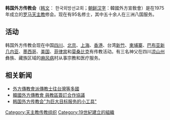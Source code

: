 {{Multiple issues|{{Advert|time=2021-10-25}}{{unreferenced|time=2016-11-06T21:16:08+00:00}}
{{orphan|time=2016-11-06T21:13:58+00:00}}}}
'''韩国外方传教会'''（[[諺文|韩文]]： 한국외방선교회；[[朝鮮漢字|朝鲜汉字]]：韓國外方宣敎會）是在1975年成立的[[天主教會|罗马天主教]]修会。现在有95名修士，其中五十余人在三洲八国服务。

== 活动 ==
韩国外方传教会现在中国[[四川省|四川]]、[[北京市|北京]]、[[上海市|上海]]、[[香港|香港]]、台湾[[新竹市|新竹]]、[[柬埔寨|柬埔寨]]、[[巴布亚新几内亚|巴布亚新几内亚]]、[[墨西哥|墨西哥]]、[[美国|美国]]、[[菲律宾|菲律宾]]和[[莫桑比克|莫桑比克]]有传教活动。有三名神父在四川[[凉山彝族自治州|凉山州]]彝族、藏族区域的[[麻风病|麻风病]]村从事宗教和医疗服务。

== 相关新闻 ==
* [https://web.archive.org/web/20161107155322/http://china.ucanews.com/2001/03/09/KO8017/ 外方傳教會派傳教士往台灣等多國]
* [http://kkp.org.hk/node/12895 韓國外方傳教會 與教區簽訂合作協議] 
* [http://www.asianews.it/news-zh/%E9%9F%A9%E5%9B%BD%E5%A4%96%E6%96%B9%E4%BC%A0%E6%95%99%E4%BC%9A%E4%B8%BA%E5%B7%A8%E5%A4%A7%E7%9B%AE%E6%A0%87%E6%9C%8D%E5%8A%A1%E7%9A%84%E5%B0%8F%E5%B7%A5%E5%85%B7-31284.htm 韩国外方传教会"为巨大目标服务的小工具"]

{{天主教小作品}}

[[Category:天主教传教组织|Category:天主教传教组织]]
[[Category:19世紀建立的組織|Category:19世紀建立的組織]]